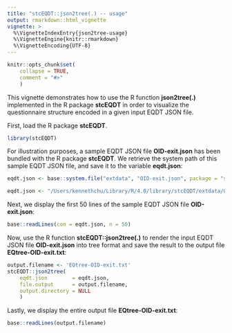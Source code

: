 ```yaml
---
title: "stcEQDT::json2tree(.) -- usage"
output: rmarkdown::html_vignette
vignette: >
  %\VignetteIndexEntry{json2tree-usage}
  %\VignetteEngine{knitr::rmarkdown}
  %\VignetteEncoding{UTF-8}
---
```


```r
knitr::opts_chunk$set(
    collapse = TRUE,
    comment = "#>"
    )
```

This vignette demonstrates how to use the R function **json2tree(.)**
implemented in the R package **stcEQDT** in order to visualize
the questionnaire structure encoded in a given input EQDT JSON file.

First, load the R package **stcEQDT**.
```r
library(stcEQDT)
```

For illustration purposes, a sample EQDT JSON file __OID-exit.json__ has been
bundled with the R package __stcEQDT__.
We retrieve the system path of this sample EQDT JSON file, and
save it to the variable __eqdt.json__:
```r
eqdt.json <- base::system.file("extdata", "OID-exit.json", package = "stcEQDT")
```

```r
eqdt.json <- "/Users/kennethchu/Library/R/4.0/library/stcEQDT/extdata/OID-exit.json";
```

Next, we display the first 50 lines of the sample EQDT JSON file __OID-exit.json__:
```r
base::readLines(con = eqdt.json, n = 50)
```

Now, use the R function __stcEQDT::json2tree(.)__ to render
the input EQDT JSON file __OID-exit.json__ into tree format and
save the result to the output file __EQtree-OID-exit.txt__:
```r
output.filename <- 'EQtree-OID-exit.txt'
stcEQDT::json2tree(
    eqdt.json        = eqdt.json,
    file.output      = output.filename,
    output.directory = NULL
    )
```

Lastly, we display the entire output file __EQtree-OID-exit.txt__:
```r
base::readLines(output.filename)
```
